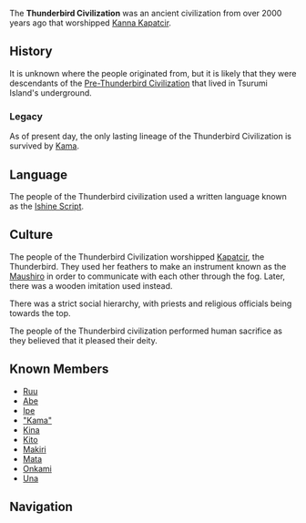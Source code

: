 {{Terminology Infobox
|type   = Lore
|type2  = Ancient Civilizations
|region = Inazuma
}}
The '''Thunderbird Civilization''' was an ancient civilization from over 2000 years ago that worshipped [[Kanna Kapatcir]].

==History==
It is unknown where the people originated from, but it is likely that they were descendants of the [[Pre-Thunderbird Civilization]] that lived in Tsurumi Island's underground.

===Legacy===
As of present day, the only lasting lineage of the Thunderbird Civilization is survived by [[Kama]].

==Language==
The people of the Thunderbird civilization used a written language known as the [[Ishine Script]].

==Culture==
The people of the Thunderbird Civilization worshipped [[Kapatcir]], the Thunderbird. They used her feathers to make an instrument known as the [[Maushiro]] in order to communicate with each other through the fog. Later, there was a wooden imitation used instead.

There was a strict social hierarchy, with priests and religious officials being towards the top.

The people of the Thunderbird civilization performed human sacrifice as they believed that it pleased their deity.

==Known Members==
* [[Ruu]]
* [[Abe]]
* [[Ipe]]
* [["Kama"]]
* [[Kina]]
* [[Kito]]
* [[Makiri]]
* [[Mata]]
* [[Onkami]]
* [[Una]]

==Navigation==
{{Ancient Civilizations Navbox}}